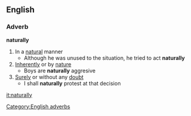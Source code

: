 ==English==
===Adverb===
'''naturally'''
#In a [[natural]] manner
#* Although he was unused to the situation, he tried to act '''naturally'''
#[[Inherently]] or by [[nature]]
#* Boys are '''naturally''' aggresive
#[[Surely]] or without any [[doubt]]
#* I shall '''naturally''' protest at that decision
[[Category:English adverbs]]

[[it:naturally]]